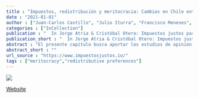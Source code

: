 ```yaml
---
title : "Impuestos, redistribución y meritocracia: Cambios en Chile entre 1999 y 2019"
date : "2021-01-01"
author : ["Juan-Carlos Castillo", "Julio Iturra", "Francisco Meneses", "Valentina Andrade"]
categories : ["InCollection"]
publication : "  In Jorge Atria & Cristóbal Otero: Impuestos justos para el Chile que viene 100--126 . México: Fondo de Cultura Económica. ISBN: 978-956-289-241-4"
publication_short : "  In Jorge Atria & Cristóbal Otero: Impuestos justos para el Chile que viene 100--126 . México: Fondo de Cultura Económica. ISBN: 978-956-289-241-4"
abstract : "El presente capítulo busca aportar los estudios de opinión pública sobre los impuestos, exponiendo el cambio de las preferencias y percepciones de los chilenos frente a la tributación progresiva. Desde el marco interpretativo de la economía moral, centrada en las normas culturales, se puede esperar que las opiniones de los ciudadanos frente a los impuestos progresivos se vean asociadas a sus creencias sobre el rol del estado, sus preferencias sobre el acceso igualitario a servicios sociales y sus creencias meritocráticas. Los resultados indican que, si bien las preferencias por impuestos progresivos son mayoritarias, han disminuido desde el año 1999 hasta la fecha, contrastando con un aumento en la crítica a la desigualdad. Se concluye que las diferencias esperables en opiniones sobre los impuestos según nivel socioeconómico, posición política y creencias meritocráticas no poseen asidero en el caso chileno. Más aún, se observa una tendencia al consenso entre distintas posiciones sobre la necesidad de una política tributaria más progresiva."
abstract_short : ""
url_source : "https://www.impuestosjustos.io/"
tags : ["meritocracy","redistributive preferences"]
---
```

![](/images/impuestos-justos.jpg)

[Website](https://www.impuestosjustos.io/)
